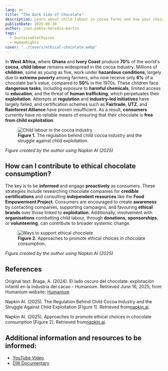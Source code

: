```yaml
---
lang: en
title: "The Dark Side of Chocolate"
description: Learn about child labour in cocoa farms and how your choices can support ethical chocolate.
publishDate: 2025-06-30
author: juan-pablo-heredia-martin
tags:
  - SustainableChoices
  - HumanRights
cover: "../covers/ethical-chocolate.webp"
---
```



In **West Africa**, where **Ghana** and **Ivory Coast** produce **70%** of the world's **cocoa**, **child labour** remains widespread in the cocoa industry. Millions of **children**, some as young as five, work under **hazardous conditions**, largely due to **extreme poverty** among farmers, who now receive only **6%** of a chocolate bar’s value, compared to **50%** in the 1970s. These children face **dangerous tasks**, including exposure to **harmful chemicals**, limited access to **education**, and the threat of **human trafficking**, which perpetuates their **exploitation**. Attempts at **regulation** and **industry-led initiatives** have largely failed, and certification schemes such as **Fairtrade**, **UTZ**, and **Rainforest Alliance** have proven insufficient. As a result, **consumers** currently have no reliable means of ensuring that their chocolate is **free from child exploitation**.

<figure>
  <Image src={figure_1} alt="Child labour in the cocoa industry" />
  <figcaption>
    <strong>Figure 1.</strong> The regulation behind child cocoa industry and
    the struggle against child exploitation.
  </figcaption>
</figure>

_Figure created by the author using Napkin AI (2025)_

## How can I contribute to ethical chocolate consumption?

The key is to be **informed** and engage **proactively** as consumers. These strategies include researching chocolate companies for **credible certifications** and consulting **independent resources** like the **Food Empowerment Project**. Consumers are encouraged to create **awareness** by contacting companies, supporting campaigns, and favouring **ethical brands** over those linked to **exploitation**. Additionally, involvement with **organisations** combatting child labour, through **donations**, **sponsorships**, or **volunteering**, can contribute to broader systemic change.

<figure>
  <Image src={figure_2} alt="Ways to support ethical chocolate" />
  <figcaption>
    <strong>Figure 2.</strong> Approaches to promote ethical choices in
    chocolate consumption.
  </figcaption>
</figure>

_Figure created by the author using Napkin AI (2025)_

## References

Original text: Braga, A. (2024). El lado oscuro del chocolate: explotación infantil en la industria del cacao - Humanium. Retrieved June 16, 2025, from Humanium website: [Humanium](https://www.humanium.org/es/el-lado-oscuro-del-chocolate-explotacion-infantil-en-la-industria-del-cacao/)

Napkin AI. (2025). The Regulation Behind Child Cocoa Industry and the Struggle Against Child Exploitation [Figure 1]. Retrieved from[napkin.ai](https://napkin.ai/).

Napkin AI. (2025). Approaches to promote ethical choices in chocolate consumption [Figure 2]. Retrieved from[napkin.ai](https://napkin.ai/).

## Additional information and resources to be informed:

- [YouTube Video](https://www.youtube.com/watch?v=BzbyFLcdscw)
- [DW Documentary](https://www.dw.com/es/la-verdad-detr%C3%A1s-del-conejo-de-chocolate-trabajo-infantil-en-la-industria-del-cacao/a-71861371)
